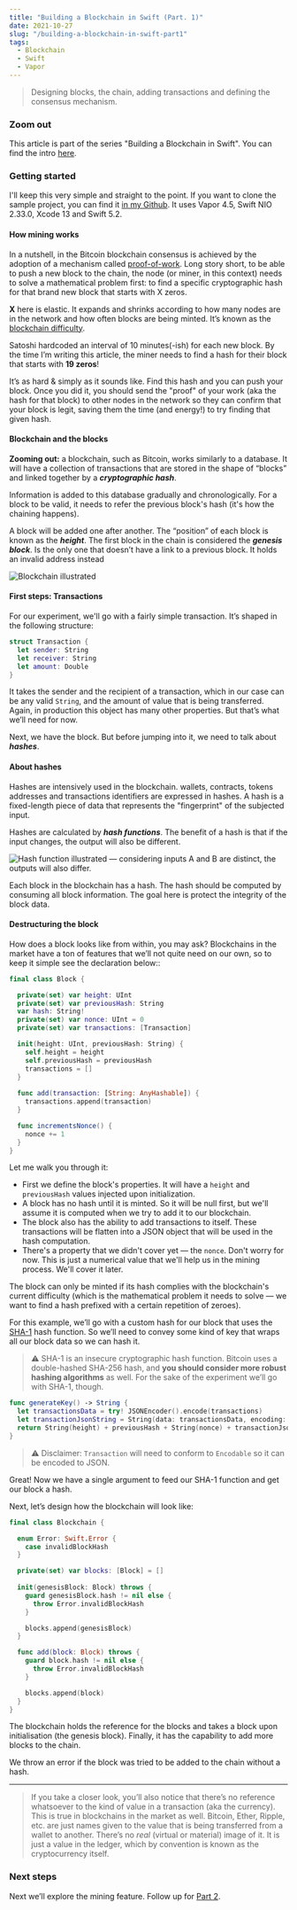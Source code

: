 ```yaml
---
title: "Building a Blockchain in Swift (Part. 1)"
date: 2021-10-27
slug: "/building-a-blockchain-in-swift-part1"
tags:
  - Blockchain
  - Swift
  - Vapor
---
```


> Designing blocks, the chain, adding transactions and defining the consensus mechanism.

### Zoom out

This article is part of the series "Building a Blockchain in Swift". You can find the intro [here](/building-a-blockchain-in-swift-intro).

### Getting started

I'll keep this very simple and straight to the point. If you want to clone the sample project, you can find it [in my Github](https://github.com/felipericieri/blockchain-in-swift). It uses Vapor 4.5, Swift NIO 2.33.0, Xcode 13 and Swift 5.2.

#### How mining works

In a nutshell, in the Bitcoin blockchain consensus is achieved by the adoption of a mechanism called [proof-of-work](https://en.wikipedia.org/wiki/Proof_of_work). Long story short, to be able to push a new block to the chain, the node (or miner, in this context) needs to solve a mathematical problem first: to find a specific cryptographic hash for that brand new block that starts with X zeros.

**X** here is elastic. It expands and shrinks according to how many nodes are in the network and how often blocks are being minted. It’s known as the [blockchain difficulty](https://en.bitcoin.it/wiki/Difficulty).

Satoshi hardcoded an interval of 10 minutes(-ish) for each new block. By the time I’m writing this article, the miner needs to find a hash for their block that starts with **19 zeros**!

It’s as hard & simply as it sounds like. Find this hash and you can push your block. Once you did it, you should send the "proof" of your work (aka the hash for that block) to other nodes in the network so they can confirm that your block is legit, saving them the time (and energy!) to try finding that given hash.

#### Blockchain and the blocks

**Zooming out:** a blockchain, such as Bitcoin, works similarly to a database. It will have a collection of transactions that are stored in the shape of “blocks” and linked together by a _**cryptographic hash**_.

Information is added to this database gradually and chronologically. For a block to be valid, it needs to refer the previous block's hash (it's how the chaining happens).

A block will be added one after another. The “position” of each block is known as the _**height**_. The first block in the chain is considered the _**genesis block**_. Is the only one that doesn’t have a link to a previous block. It holds an invalid address instead

![Blockchain illustrated](/posts-images/blockchain_illustration.png "Blockchain illustrated")

#### First steps: Transactions

For our experiment, we'll go with a fairly simple transaction. It’s shaped in the following structure:

```swift
struct Transaction {
  let sender: String
  let receiver: String
  let amount: Double
}
```

It takes the sender and the recipient of a transaction, which in our case can be any valid `String`, and the amount of value that is being transferred. Again, in production this object has many other properties. But that’s what we’ll need for now.

Next, we have the block. But before jumping into it, we need to talk about _**hashes**_.

#### About hashes

Hashes are intensively used in the blockchain. wallets, contracts, tokens addresses and transactions identifiers are expressed in hashes. A hash is a fixed-length piece of data that represents the "fingerprint" of the subjected input.

Hashes are calculated by _**hash functions**_. The benefit of a hash is that if the input changes, the output will also be different.

![Hash function illustrated — considering inputs A and B are distinct, the outputs will also differ.](/posts-images/hash_illustration.png "Hash function illustrated — considering inputs A and B are distinct, the outputs will also differ.")

Each block in the blockchain has a hash. The hash should be computed by consuming all block information. The goal here is protect the integrity of the block data.

#### Destructuring the block

How does a block looks like from within, you may ask? Blockchains in the market have a ton of features that we’ll not quite need on our own, so to keep it simple see the declaration below::

```swift
final class Block {

  private(set) var height: UInt 
  private(set) var previousHash: String 
  var hash: String!
  private(set) var nonce: UInt = 0
  private(set) var transactions: [Transaction]

  init(height: UInt, previousHash: String) {
    self.height = height
    self.previousHash = previousHash
    transactions = []
  }
  
  func add(transaction: [String: AnyHashable]) {
    transactions.append(transaction)
  }

  func incrementsNonce() {
    nonce += 1
  }
}
```

Let me walk you through it:
- First we define the block's properties. It will have a `height` and `previousHash` values injected upon initialization.
- A block has no hash until it is minted. So it will be null first, but we'll assume it is computed when we try to add it to our blockchain.
- The block also has the ability to add transactions to itself. These transactions will be flatten into a JSON object that will be used in the hash computation.
- There's a property that we didn't cover yet — the `nonce`. Don't worry for now. This is just a numerical value that we'll help us in the mining process. We'll cover it later.

The block can only be minted if its hash complies with the blockchain's current difficulty (which is the mathematical problem it needs to solve — we want to find a hash prefixed with a certain repetition of zeroes).

For this example, we’ll go with a custom hash for our block that uses the [SHA-1](https://en.wikipedia.org/wiki/SHA-1) hash function. So we’ll need to convey some kind of key that wraps all our block data so we can hash it.

> ⚠️ SHA-1 is an insecure cryptographic hash function. Bitcoin uses a double-hashed SHA-256 hash, and **you should consider more robust hashing algorithms** as well. For the sake of the experiment we’ll go with SHA-1, though.

```swift
func generateKey() -> String {
  let transactionsData = try! JSONEncoder().encode(transactions)
  let transactionJsonString = String(data: transactionsData, encoding: .utf8)!
  return String(height) + previousHash + String(nonce) + transactionJsonString
}
```

> ⚠️ Disclaimer: `Transaction` will need to conform to `Encodable` so it can be encoded to JSON.

Great! Now we have a single argument to feed our SHA-1 function and get our block a hash.

Next, let’s design how the blockchain will look like:

```swift
final class Blockchain {

  enum Error: Swift.Error {
    case invalidBlockHash
  }

  private(set) var blocks: [Block] = []
  
  init(genesisBlock: Block) throws {
    guard genesisBlock.hash != nil else {
      throw Error.invalidBlockHash
    }

    blocks.append(genesisBlock)
  }

  func add(block: Block) throws {
    guard block.hash != nil else {
      throw Error.invalidBlockHash
    }

    blocks.append(block)
  }
}
```

The blockchain holds the reference for the blocks and takes a block upon initialisation (the genesis block). Finally, it has the capability to add more blocks to the chain.

We throw an error if the block was tried to be added to the chain without a hash.

---

> If you take a closer look, you’ll also notice that there’s no reference whatsoever to the kind of value in a transaction (aka the currency). This is true in blockchains in the market as well. Bitcoin, Ether, Ripple, etc. are just names given to the value that is being transferred from a wallet to another. There’s no _real_ (virtual or material) image of it. It is just a value in the ledger, which by convention is known as the cryptocurrency itself.

### Next steps

Next we’ll explore the mining feature. Follow up for [Part 2](/building-a-blockchain-in-swift-part2).